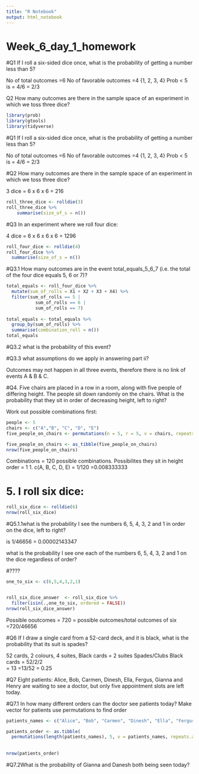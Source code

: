 ```yaml
---
title: "R Notebook"
output: html_notebook
---
```


# Week_6_day_1_homework

#Q1
If I roll a six-sided dice once, what is the probability of getting a number less than 5?

No of total outcomes =6
No of favorable outcomes =4 {1, 2, 3, 4}
Prob < 5 is = 4/6 = 2/3

Q2
How many outcomes are there in the sample space of an experiment in which we toss three dice?

```r
library(prob)
library(gtools)
library(tidyverse)
```

#Q1 If I roll a six-sided dice once, what is the probability of getting a number less than 5?

No of total outcomes =6
No of favorable outcomes =4 {1, 2, 3, 4}
Prob < 5 is = 4/6 = 2/3 

#Q2 How many outcomes are there in the sample space of an experiment in which we toss three dice?

3 dice = 6 x 6 x 6 = 216
```r
roll_three_dice <- rolldie(3)
roll_three_dice %>% 
    summarise(size_of_s = n())


```

#Q3 In an experiment where we roll four dice:

4 dice = 6 x 6 x 6 x 6 = 1296
```r
roll_four_dice <- rolldie(4)
roll_four_dice %>% 
  summarise(size_of_s = n())

```
#Q3.1 How many outcomes are in the event total_equals_5_6_7 (i.e. the total of the four dice equals 5, 6 or 7)? 

```r
total_equals <- roll_four_dice %>%
  mutate(sum_of_rolls = X1 + X2 + X3 + X4) %>%
  filter(sum_of_rolls == 5 | 
           sum_of_rolls == 6 | 
           sum_of_rolls == 7)
  
total_equals <- total_equals %>%
  group_by(sum_of_rolls) %>%
  summarise(combination_roll = n())
total_equals
```

#Q3.2 what is the probability of this event?


#Q3.3 what assumptions do we apply in answering part ii? 

Outcomes may not happen in all three events, therefore there is no link of events A & B & C. 


#Q4. Five chairs are placed in a row in a room, along with five people of differing height. The people sit down randomly on the chairs. What is the probability that they sit in order of decreasing height, left to right?

Work out possible combinations first:

```r
people <- 5
chairs <- c("A","B", "C", "D", "E")
five_people_on_chairs <- permutations(n = 5, r = 5, v = chairs, repeats.allowed = FALSE)

five_people_on_chairs <- as_tibble(five_people_on_chairs)
nrow(five_people_on_chairs)
```

Combinations = 120 possible combinations.
Possibilites they sit in height order = 1
  1. c(A, B, C, D, E) 
  = 1/120
  =0.008333333


# 5. I roll six dice:

```r
roll_six_dice <- rolldie(6)
nrow(roll_six_dice)
```

#Q5.1.1what is the probability I see the numbers 6, 5, 4, 3, 2 and 1 in order on the dice, left to right?

is 1/46656 = 0.00002143347 

what is the probability I see one each of the numbers 6, 5, 4, 3, 2 and 1 on the dice regardless of order?

#????

```r
one_to_six <- c(6,5,4,3,2,1)


roll_six_dice_answer  <- roll_six_dice %>% 
  filter(isin(.,one_to_six, ordered = FALSE))
nrow(roll_six_dice_answer)
```
Possible ooutcomes = 720
                   = possible outcomes/total outcomes of six 
                   =720/46656
                   
#Q6 If I draw a single card from a 52-card deck, and it is black, what is the probability that its suit is spades?

52 cards,
2 colours,
4 suites,
Black cards = 2 suites
Spades/Clubs 
Black cards = 52/2/2        
            = 13
            =13/52
            = 0.25

#Q7 Eight patients: Alice, Bob, Carmen, Dinesh, Ella, Fergus, Gianna and Henry are waiting to see a doctor, but only five appointment slots are left today.

#Q7.1 In how many different orders can the doctor see patients today?
Make vector for patients
use permutations to find order
```r
patients_names <- c("Alice", "Bob", "Carmen", "Dinesh", "Ella", "Fergus", "Gianna", "Henry" )

patients_order <- as.tibble(
  permutations(length(patients_names), 5, v = patients_names, repeats.allowed = FALSE))
  
  
nrow(patients_order)
```

#Q7.2What is the probability of Gianna and Danesh both being seen today?




 
